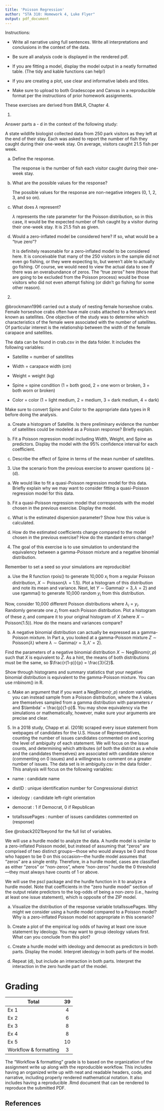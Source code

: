 ```yaml
---
title: 'Poisson Regression'
author: "STA 310: Homework 4, Luke Flyer"
output: pdf_document
---
```


Instructions:

-   Write all narrative using full sentences. Write all interpretations and conclusions in the context of the data.

-   Be sure all analysis code is displayed in the rendered pdf.

-   If you are fitting a model, display the model output in a neatly formatted table. (The tidy and kable functions can help!)

-   If you are creating a plot, use clear and informative labels and titles.

-   Make sure to upload to both Gradescope and Canvas in a reproducible format per the instructions of prior homework assignments.

These exercises are derived from BMLR, Chapter 4.

<!--BMLR Sec 4.11.1 Ex 11-->

1.  

Answer parts a - d in the context of the following study:

A state wildlife biologist collected data from 250 park visitors as they left at the end of their stay. Each was asked to report the number of fish they caught during their one-week stay. On average, visitors caught 21.5 fish per week.

a.  Define the response.

    The response is the number of fish each visitor caught during their one-week stay.

b.  What are the possible values for the response?

    The possible values for the response are non-negative integers (0, 1, 2, 3, and so on).

c.  What does $\lambda$ represent?

    $\lambda$ represents the rate parameter for the Poisson distribution, so in this case, it would be the expected number of fish caught by a visitor during their one-week stay. It is 21.5 fish as given.

d.  Would a zero-inflated model be considered here? If so, what would be a "true zero"?

    It is definitely reasonable for a zero-inflated model to be considered here. It is conceivable that many of the 250 visitors in the sample did not even go fishing, or they were expecting to, but weren't able to actually go fishing. Of course, we would need to view the actual data to see if there was an overabundance of zeros. The "true zeros" here (those that are going to be excluded from the Poisson process) would be those visitors who did not even attempt fishing (or didn't go fishing for some other reason).

```{=html}
<!-- -->
```
2.  <!--From Sec. 4.11.2, Ex. 2-->

@brockmann1996 carried out a study of nesting female horseshoe crabs. Female horseshoe crabs often have male crabs attached to a female's nest known as satellites. One objective of the study was to determine which characteristics of the female were associated with the number of satellites. Of particular interest is the relationship between the width of the female carapace and satellites.

The data can be found in crab.csv in the data folder. It includes the following variables:

-   Satellite = number of satellites

-   Width = carapace width (cm)

-   Weight = weight (kg)

-   Spine = spine condition (1 = both good, 2 = one worn or broken, 3 = both worn or broken)

-   Color = color (1 = light medium, 2 = medium, 3 = dark medium, 4 = dark)

Make sure to convert Spine and Color to the appropriate data types in R before doing the analysis.

a.  Create a histogram of Satellite. Is there preliminary evidence the number of satellites could be modeled as a Poisson response? Briefly explain.

b.  Fit a Poisson regression model including Width, Weight, and Spine as predictors. Display the model with the 95% confidence interval for each coefficient.

c.  Describe the effect of Spine in terms of the mean number of satellites.

```{=html}
<!-- -->
```
3.  Use the scenario from the previous exercise to answer questions (a) - (d).

```{=html}
<!-- -->
```
a.  We would like to fit a quasi-Poisson regression model for this data. Briefly explain why we may want to consider fitting a quasi-Poisson regression model for this data.

b.  Fit a quasi-Poisson regression model that corresponds with the model chosen in the previous exercise. Display the model.

c.  What is the estimated dispersion parameter? Show how this value is calculated.

d.  How do the estimated coefficients change compared to the model chosen in the previous exercise? How do the standard errors change?

```{=html}
<!-- -->
```
4.  The goal of this exercise is to use simulation to understand the equivalency between a gamma-Poisson mixture and a negative binomial distribution.

Remember to set a seed so your simulations are reproducible!

<!--BMLR Sec 3.7.2, Ex 2-->

a.  Use the R function rpois() to generate 10,000 $x_i$ from a regular Poisson distribution, $X \sim \textrm{Poisson}(\lambda=1.5)$. Plot a histogram of this distribution and note its mean and variance. Next, let $Y \sim \textrm{Gamma}(r = 3, \lambda = 2)$ and use rgamma() to generate 10,000 random $y_i$ from this distribution.

Now, consider 10,000 different Poisson distributions where $\lambda_i = y_i$. Randomly generate one $z_i$ from each Poisson distribution. Plot a histogram of these $z_i$ and compare it to your original histogram of $X$ (where $X \sim \textrm{Poisson}(1.5)$). How do the means and variances compare?

b.  A negative binomial distribution can actually be expressed as a gamma-Poisson mixture. In Part a, you looked at a gamma-Poisson mixture $Z \sim \textrm{Poisson}(\lambda)$ where $\lambda \sim \textrm{Gamma}(r = 3, \lambda' = 2)$.

Find the parameters of a negative binomial distribution $X \sim \textrm{NegBinom}(r, p)$ such that $X$ is equivalent to $Z$. As a hint, the means of both distributions must be the same, so $\frac{r(1-p)}{p} = \frac{3}{2}$.

Show through histograms and summary statistics that your negative binomial distribution is equivalent to the gamma-Poisson mixture. You can use rnbinom() in R.

c.  Make an argument that if you want a $\textrm{NegBinom}(r, p)$ random variable, you can instead sample from a Poisson distribution, where the $\lambda$ values are themselves sampled from a gamma distribution with parameters $r$ and $\lambda' = \frac{p}{1-p}$. You may show equivalency via the simulations or mathematically, however, make sure your arguments are precise and clear.

```{=html}
<!-- -->
```
5.  In a 2018 study, Chapp et al. (2018) scraped every issue statement from webpages of candidates for the U.S. House of Representatives, counting the number of issues candidates commented on and scoring the level of ambiguity of each statement. We will focus on the issue counts, and determining which attributes (of both the district as a whole and the candidates themselves) are associated with candidate silence (commenting on 0 issues) and a willingness to comment on a greater number of issues. The data set is in ambiguity.csv in the data folder . This analysis will focus on the following variables:

-   name : candidate name

-   distID : unique identification number for Congressional district

-   ideology : candidate left-right orientation

-   democrat : 1 if Democrat, 0 if Republican

-   totalIssuePages : number of issues candidates commented on (response)

See @roback2021beyond for the full list of variables.

We will use a hurdle model to analyze the data. A hurdle model is similar to a zero-inflated Poisson model, but instead of assuming that "zeros" are comprised of two distinct groups—those who would always be 0 and those who happen to be 0 on this occasion—the hurdle model assumes that "zeros" are a single entity. Therefore, in a hurdle model, cases are classified as either "zeros" or "non-zeros", where "non-zeros" hurdle the 0 threshold—they must always have counts of 1 or above.

We will use the pscl package and the hurdle function in it to analyze a hurdle model. Note that coefficients in the "zero hurdle model" section of the output relate predictors to the log-odds of being a non-zero (i.e., having at least one issue statement), which is opposite of the ZIP model.

a.  Visualize the distribution of the response variable totalIssuePages. Why might we consider using a hurdle model compared to a Poisson model? Why is a zero-inflated Poisson model not appropriate in this scenario?

b.  Create a plot of the empirical log odds of having at least one issue statement by ideology. You may want to group ideology values first. What can you conclude from this plot?

c.  Create a hurdle model with ideology and democrat as predictors in both parts. Display the model. Interpret ideology in both parts of the model.

d.  Repeat (d), but include an interaction in both parts. Interpret the interaction in the zero hurdle part of the model.

# Grading

| **Total**             | **39** |
|-----------------------|:------:|
| Ex 1                  |   4    |
| Ex 2                  |   6    |
| Ex 3                  |   8    |
| Ex 4                  |   8    |
| Ex 5                  |   10   |
| Workflow & formatting |   3    |

The "Workflow & formatting" grade is to based on the organization of the assignment write up along with the reproducible workflow. This includes having an organized write up with neat and readable headers, code, and narrative, including properly rendered mathematical notation. It also includes having a reproducible .Rmd document that can be rendered to reproduce the submitted PDF.

## References
